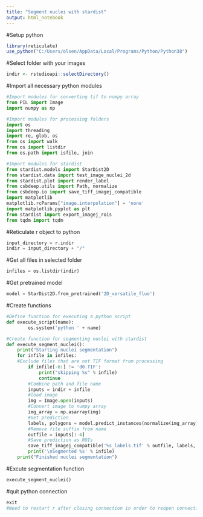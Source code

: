 ---
title: "Segment nuclei with stardist"
output: html_notebook
---

#Setup python
```{r}
library(reticulate)
use_python("C:/Users/olsen/AppData/Local/Programs/Python/Python38")
```

#Select folder with your images
```{r}
indir <- rstudioapi::selectDirectory()
```

#Import all necessary python modules
```{python}
#Import modules for converting tif to numpy array
from PIL import Image
import numpy as np

#Import modules for processing folders
import os
import threading
import re, glob, os 
from os import walk
from os import listdir
from os.path import isfile, join

#Import modules for stardist
from stardist.models import StarDist2D
from stardist.data import test_image_nuclei_2d
from stardist.plot import render_label
from csbdeep.utils import Path, normalize
from csbdeep.io import save_tiff_imagej_compatible
import matplotlib
matplotlib.rcParams["image.interpolation"] = 'none'
import matplotlib.pyplot as plt
from stardist import export_imagej_rois
from tqdm import tqdm
```

#Reticulate r object to python
```{python}
input_directory = r.indir
indir = input_directory + "/"
```


#Get all files in selected folder 
```{python}
infiles = os.listdir(indir)
```

#Get pretrained model
```{python}
model = StarDist2D.from_pretrained('2D_versatile_fluo')
```

#Create functions
```{python}
#Define function for executing a python script
def execute_script(name):
        os.system('python ' + name)

#Create function for segmenting nuclei with stardist
def execute_segment_nuclei():
    print("Starting nuclei segmentation")
    for infile in infiles:
    #Exclude files that are not TIF format from processing
        if infile[-6:] != 'd0.TIF':
            print("skipping %s" % infile)
            continue
        #Combine path and file name
        inputs = indir + infile
        #load image
        img = Image.open(inputs)
        #Convert image to numpy array
        img_array = np.asarray(img)
        #Get prediction
        labels, polygons = model.predict_instances(normalize(img_array))
        #Remove file suffix from name
        outfile = inputs[:-4]
        #Save prediction as ROIs
        save_tiff_imagej_compatible('%s_labels.tif' % outfile, labels, axes='YX')
        print('\nSegmented %s' % infile)
    print("Finished nuclei segmentation")
```

#Excute segmentation function
```{python}
execute_segment_nuclei()
```

#quit python connection
```{python}
exit
#Need to restart r after closing connection in order to reopen connection
```
